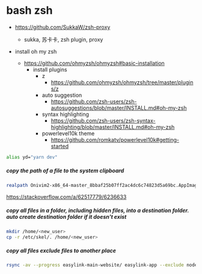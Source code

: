 # bash zsh

- https://github.com/SukkaW/zsh-proxy

  - sukka, 苏卡卡, zsh plugin, proxy

- install oh my zsh
  - <https://github.com/ohmyzsh/ohmyzsh#basic-installation>
    - install plugins
      - z
        - <https://github.com/ohmyzsh/ohmyzsh/tree/master/plugins/z>
      - auto suggestion
        - <https://github.com/zsh-users/zsh-autosuggestions/blob/master/INSTALL.md#oh-my-zsh>
      - syntax highlighting
        - <https://github.com/zsh-users/zsh-syntax-highlighting/blob/master/INSTALL.md#oh-my-zsh>
      - powerlevel10k theme
        - https://github.com/romkatv/powerlevel10k#getting-started

```sh
alias yd="yarn dev"
```

##### copy the path of a file to the system clipboard

```sh
realpath Onivim2-x86_64-master_8bbaf25b07ff2ac4dc6c74823d5a69bc.AppImage | xclip -sel clip
```

<https://stackoverflow.com/a/62517779/6236633>

##### copy all files in a folder, including hidden files, into a destination folder. auto create destination folder if it doesn't exist

```sh
mkdir /home/<new_user>
cp -r /etc/skel/. /home/<new_user>
```

##### copy all files exclude files to another place

```sh
rsync -av --progress easylink-main-website/ easylink-app --exclude node_modules
```
